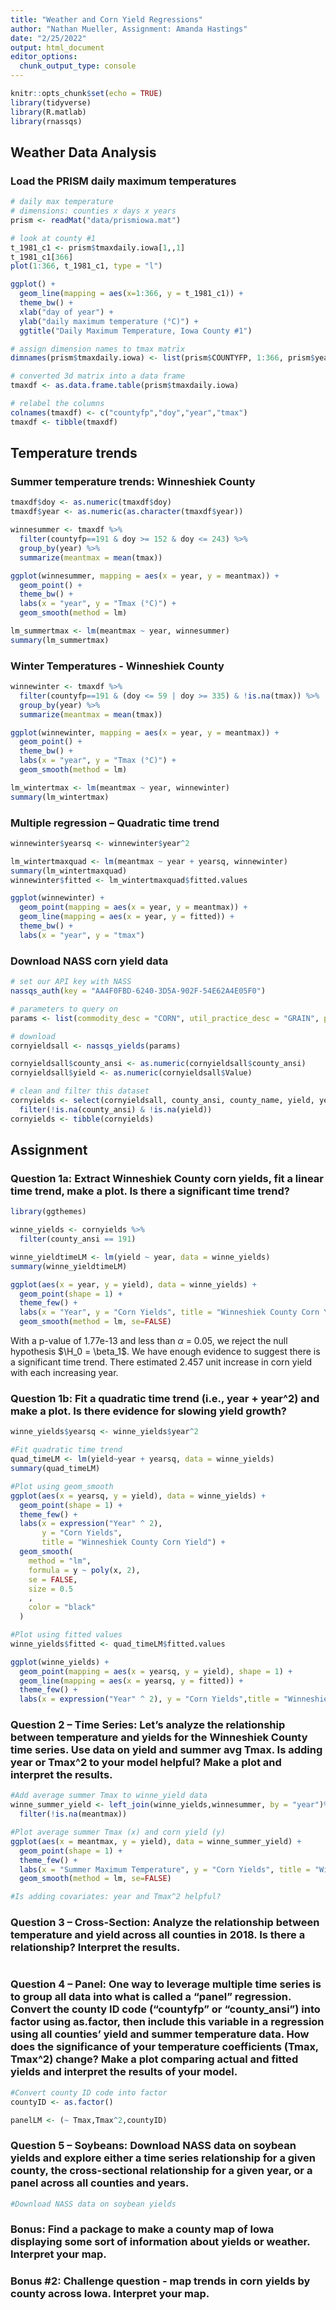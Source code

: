 ```yaml
---
title: "Weather and Corn Yield Regressions"
author: "Nathan Mueller, Assignment: Amanda Hastings"
date: "2/25/2022"
output: html_document
editor_options: 
  chunk_output_type: console
---
```


```r
knitr::opts_chunk$set(echo = TRUE)
library(tidyverse)
library(R.matlab)
library(rnassqs)
```

## Weather Data Analysis

### Load the PRISM daily maximum temperatures

```r

# daily max temperature
# dimensions: counties x days x years
prism <- readMat("data/prismiowa.mat")

# look at county #1
t_1981_c1 <- prism$tmaxdaily.iowa[1,,1]
t_1981_c1[366]
plot(1:366, t_1981_c1, type = "l")

ggplot() +
  geom_line(mapping = aes(x=1:366, y = t_1981_c1)) +
  theme_bw() +
  xlab("day of year") +
  ylab("daily maximum temperature (°C)") +
  ggtitle("Daily Maximum Temperature, Iowa County #1")


```
```r

# assign dimension names to tmax matrix
dimnames(prism$tmaxdaily.iowa) <- list(prism$COUNTYFP, 1:366, prism$years)

# converted 3d matrix into a data frame
tmaxdf <- as.data.frame.table(prism$tmaxdaily.iowa)

# relabel the columns
colnames(tmaxdf) <- c("countyfp","doy","year","tmax")
tmaxdf <- tibble(tmaxdf)

```

## Temperature trends

### Summer temperature trends: Winneshiek County

```r

tmaxdf$doy <- as.numeric(tmaxdf$doy)
tmaxdf$year <- as.numeric(as.character(tmaxdf$year))

winnesummer <- tmaxdf %>%
  filter(countyfp==191 & doy >= 152 & doy <= 243) %>%
  group_by(year) %>%
  summarize(meantmax = mean(tmax))

ggplot(winnesummer, mapping = aes(x = year, y = meantmax)) +
  geom_point() +
  theme_bw() +
  labs(x = "year", y = "Tmax (°C)") +
  geom_smooth(method = lm)

lm_summertmax <- lm(meantmax ~ year, winnesummer)
summary(lm_summertmax)

```

### Winter Temperatures - Winneshiek County

```r

winnewinter <- tmaxdf %>%
  filter(countyfp==191 & (doy <= 59 | doy >= 335) & !is.na(tmax)) %>%
  group_by(year) %>%
  summarize(meantmax = mean(tmax))

ggplot(winnewinter, mapping = aes(x = year, y = meantmax)) +
  geom_point() +
  theme_bw() +
  labs(x = "year", y = "Tmax (°C)") +
  geom_smooth(method = lm)

lm_wintertmax <- lm(meantmax ~ year, winnewinter)
summary(lm_wintertmax)

```

### Multiple regression -- Quadratic time trend

```r

winnewinter$yearsq <- winnewinter$year^2

lm_wintertmaxquad <- lm(meantmax ~ year + yearsq, winnewinter)
summary(lm_wintertmaxquad)
winnewinter$fitted <- lm_wintertmaxquad$fitted.values

ggplot(winnewinter) +
  geom_point(mapping = aes(x = year, y = meantmax)) +
  geom_line(mapping = aes(x = year, y = fitted)) +
  theme_bw() +
  labs(x = "year", y = "tmax")

```

### Download NASS corn yield data

```r

# set our API key with NASS
nassqs_auth(key = "AA4F0FBD-6240-3D5A-902F-54E62A4E05F0")

# parameters to query on 
params <- list(commodity_desc = "CORN", util_practice_desc = "GRAIN", prodn_practice_desc = "ALL PRODUCTION PRACTICES", year__GE = 1981, state_alpha = "IA")

# download
cornyieldsall <- nassqs_yields(params)

cornyieldsall$county_ansi <- as.numeric(cornyieldsall$county_ansi)
cornyieldsall$yield <- as.numeric(cornyieldsall$Value)

# clean and filter this dataset
cornyields <- select(cornyieldsall, county_ansi, county_name, yield, year) %>%
  filter(!is.na(county_ansi) & !is.na(yield))
cornyields <- tibble(cornyields)

```

## Assignment

### Question 1a: Extract Winneshiek County corn yields, fit a linear time trend, make a plot. Is there a significant time trend?

```r
library(ggthemes)

winne_yields <- cornyields %>%
  filter(county_ansi == 191)

winne_yieldtimeLM <- lm(yield ~ year, data = winne_yields)
summary(winne_yieldtimeLM)

ggplot(aes(x = year, y = yield), data = winne_yields) +
  geom_point(shape = 1) +
  theme_few() +
  labs(x = "Year", y = "Corn Yields", title = "Winneshiek County Corn Yield") +
  geom_smooth(method = lm, se=FALSE)


```

With a p-value of 1.77e-13 and less than $\alpha$ = 0.05, we reject the null hypothesis $\H_0 = \beta_1$. We have enough evidence to suggest there is a significant time trend. There estimated 2.457 unit increase in corn yield with each increasing year. 


### Question 1b: Fit a quadratic time trend (i.e., year + year^2) and make a plot. Is there evidence for slowing yield growth? 

```r
winne_yields$yearsq <- winne_yields$year^2

#Fit quadratic time trend
quad_timeLM <- lm(yield~year + yearsq, data = winne_yields)
summary(quad_timeLM)

#Plot using geom_smooth
ggplot(aes(x = yearsq, y = yield), data = winne_yields) +
  geom_point(shape = 1) +
  theme_few() +
  labs(x = expression("Year" ^ 2),
       y = "Corn Yields",
       title = "Winneshiek County Corn Yield") +
  geom_smooth(
    method = "lm",
    formula = y ~ poly(x, 2),
    se = FALSE,
    size = 0.5
    ,
    color = "black"
  )

#Plot using fitted values
winne_yields$fitted <- quad_timeLM$fitted.values

ggplot(winne_yields) +
  geom_point(mapping = aes(x = yearsq, y = yield), shape = 1) +
  geom_line(mapping = aes(x = yearsq, y = fitted)) +
  theme_few() +
  labs(x = expression("Year" ^ 2), y = "Corn Yields",title = "Winneshiek County Corn Yield")

```


### Question 2 -- Time Series: Let's analyze the relationship between temperature and yields for the Winneshiek County time series. Use data on yield and summer avg Tmax. Is adding year or Tmax^2 to your model helpful? Make a plot and interpret the results.

```r
#Add average summer Tmax to winne_yield data 
winne_summer_yield <- left_join(winne_yields,winnesummer, by = "year")%>% 
  filter(!is.na(meantmax))

#Plot average summer Tmax (x) and corn yield (y)
ggplot(aes(x = meantmax, y = yield), data = winne_summer_yield) +
  geom_point(shape = 1) +
  theme_few() +
  labs(x = "Summer Maximum Temperature", y = "Corn Yields", title = "Winneshiek County Corn Yield in Summer") +
  geom_smooth(method = lm, se=FALSE)

#Is adding covariates: year and Tmax^2 helpful? 

```


### Question 3 -- Cross-Section: Analyze the relationship between temperature and yield across all counties in 2018. Is there a relationship? Interpret the results.

```r

```


### Question 4 -- Panel: One way to leverage multiple time series is to group all data into what is called a "panel" regression. Convert the county ID code ("countyfp" or "county_ansi") into factor using as.factor, then include this variable in a regression using all counties' yield and summer temperature data. How does the significance of your temperature coefficients (Tmax, Tmax^2) change? Make a plot comparing actual and fitted yields and interpret the results of your model.

```r
#Convert county ID code into factor 
countyID <- as.factor() 

panelLM <- (~ Tmax,Tmax^2,countyID)


```


### Question 5 -- Soybeans: Download NASS data on soybean yields and explore either a time series relationship for a given county, the cross-sectional relationship for a given year, or a panel across all counties and years.

```r
#Download NASS data on soybean yields 


```


### Bonus: Find a package to make a county map of Iowa displaying some sort of information about yields or weather. Interpret your map.

### Bonus #2: Challenge question - map trends in corn yields by county across Iowa. Interpret your map.
